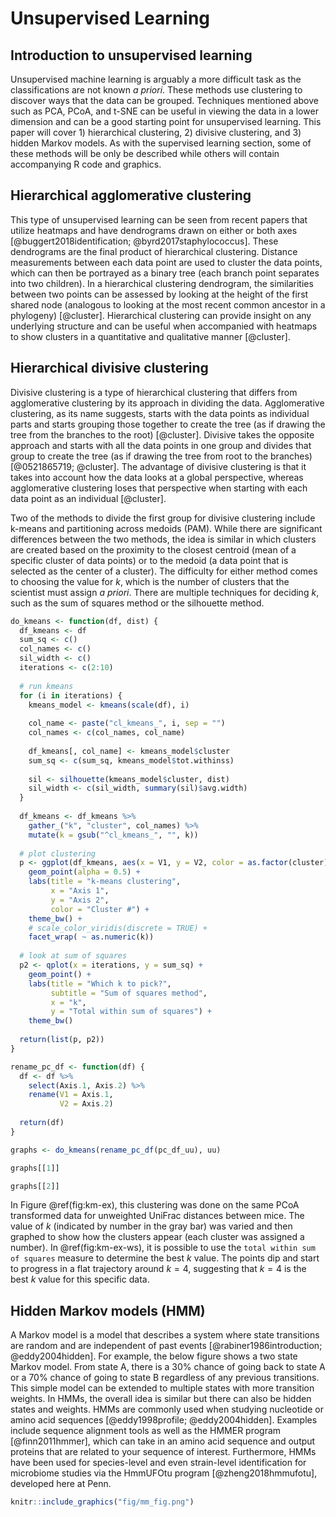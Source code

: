 # Unsupervised Learning {#unsup_learn}
## Introduction to unsupervised learning
Unsupervised machine learning is arguably a more difficult task as the classifications are not known *a priori*. These methods use clustering to discover ways that the data can be grouped. Techniques mentioned above such as PCA, PCoA, and t-SNE can be useful in viewing the data in a lower dimension and can be a good starting point for unsupervised learning. This paper will cover 1) hierarchical clustering, 2) divisive clustering, and 3) hidden Markov models. As with the supervised learning section, some of these methods will be only be described while others will contain accompanying R code and graphics.

## Hierarchical agglomerative clustering 
This type of unsupervised learning can be seen from recent papers that utilize heatmaps and have dendrograms drawn on either or both axes [@buggert2018identification; @byrd2017staphylococcus]. These dendrograms are the final product of hierarchical clustering. Distance measurements between each data point are used to cluster the data points, which can then be portrayed as a binary tree (each branch point separates into two children). In a hierarchical clustering dendrogram, the similarities between two points can be assessed by looking at the height of the first shared node (analogous to looking at the most recent common ancestor in a phylogeny) [@cluster]. Hierarchical clustering can provide insight on any underlying structure and can be useful when accompanied with heatmaps to show clusters in a quantitative and qualitative manner [@cluster].

## Hierarchical divisive clustering
Divisive clustering is a type of hierarchical clustering that differs from agglomerative clustering by its approach in dividing the data. Agglomerative clustering, as its name suggests, starts with the data points as individual parts and starts grouping those together to create the tree (as if drawing the tree from the branches to the root) [@cluster]. Divisive takes the opposite approach and starts with all the data points in one group and divides that group to create the tree (as if drawing the tree from root to the branches) [@0521865719; @cluster]. The advantage of divisive clustering is that it takes into account how the data looks at a global perspective, whereas agglomerative clustering loses that perspective when starting with each data point as an individual [@cluster].

Two of the methods to divide the first group for divisive clustering include k-means and partitioning across medoids (PAM). While there are significant differences between the two methods, the idea is similar in which clusters are created based on the proximity to the closest centroid (mean of a specific cluster of data points) or to the medoid (a data point that is selected as the center of a cluster). The difficulty for either method comes to choosing the value for $k$, which is the number of clusters that the scientist must assign *a priori*. There are multiple techniques for deciding $k$, such as the sum of squares method or the silhouette method.

```r
do_kmeans <- function(df, dist) {
  df_kmeans <- df
  sum_sq <- c()
  col_names <- c()
  sil_width <- c()
  iterations <- c(2:10)
  
  # run kmeans
  for (i in iterations) {
    kmeans_model <- kmeans(scale(df), i)
    
    col_name <- paste("cl_kmeans_", i, sep = "")
    col_names <- c(col_names, col_name)
    
    df_kmeans[, col_name] <- kmeans_model$cluster
    sum_sq <- c(sum_sq, kmeans_model$tot.withinss)
    
    sil <- silhouette(kmeans_model$cluster, dist)
    sil_width <- c(sil_width, summary(sil)$avg.width)
  }
  
  df_kmeans <- df_kmeans %>%
    gather_("k", "cluster", col_names) %>%
    mutate(k = gsub("^cl_kmeans_", "", k))
  
  # plot clustering
  p <- ggplot(df_kmeans, aes(x = V1, y = V2, color = as.factor(cluster))) +
    geom_point(alpha = 0.5) +
    labs(title = "k-means clustering",
         x = "Axis 1",
         y = "Axis 2",
         color = "Cluster #") +
    theme_bw() +
    # scale_color_viridis(discrete = TRUE) +
    facet_wrap( ~ as.numeric(k))
  
  # look at sum of squares
  p2 <- qplot(x = iterations, y = sum_sq) +
    geom_point() +
    labs(title = "Which k to pick?",
         subtitle = "Sum of squares method",
         x = "k",
         y = "Total within sum of squares") +
    theme_bw()
  
  return(list(p, p2))
}
```

```r
rename_pc_df <- function(df) {
  df <- df %>%
    select(Axis.1, Axis.2) %>%
    rename(V1 = Axis.1,
           V2 = Axis.2)
  
  return(df)
}

graphs <- do_kmeans(rename_pc_df(pc_df_uu), uu)

graphs[[1]]
```

```r
graphs[[2]]
```

In Figure \@ref(fig:km-ex), this clustering was done on the same PCoA transformed data for unweighted UniFrac distances between mice. The value of $k$ (indicated by number in the gray bar) was varied and then graphed to show how the clusters appear (each cluster was assigned a number). In \@ref(fig:km-ex-ws), it is possible to use the `total within sum of squares` measure to determine the best $k$ value. The points dip and start to progress in a flat trajectory around $k=4$, suggesting that $k=4$ is the best $k$ value for this specific data. 

## Hidden Markov models (HMM)
A Markov model is a model that describes a system where state transitions are random and are independent of past events [@rabiner1986introduction; @eddy2004hidden]. For example, the below figure shows a two state Markov model. From state A, there is a 30% chance of going back to state A or a 70% chance of going to state B regardless of any previous transitions. This simple model can be extended to multiple states with more transition weights. In HMMs, the overall idea is similar but there can also be hidden states and weights. HMMs are commonly used when studying nucleotide or amino acid sequences [@eddy1998profile; @eddy2004hidden]. Examples include sequence alignment tools as well as the HMMER program [@finn2011hmmer], which can take in an amino acid sequence and output proteins that are related to your sequence of interest. Furthermore, HMMs have been used for species-level and even strain-level identification for microbiome studies via the HmmUFOtu program [@zheng2018hmmufotu], developed here at Penn.

```r
knitr::include_graphics("fig/mm_fig.png")
```

